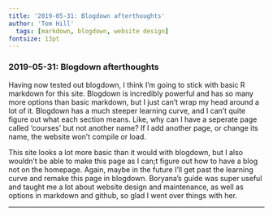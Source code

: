 ---
title: '2019-05-31: Blogdown afterthoughts'
author: 'Tom Hill'
  tags: [markdown, blogdown, website design]
fontsize: 13pt
---


### 2019-05-31: Blogdown afterthoughts

Having now tested out blogdown, I think I'm going to stick with basic R markdown for this site. Blogdown is incredibly powerful and has so many more options than basic markdown, but I just can't wrap my head around a lot of it. Blogdown has a much steeper learning curve, and I can't quite figure out what each section means. Like, why can I have a seperate page called 'courses' but not another name? If I add another page, or change its name, the website won't compile or load.

This site looks a lot more basic than it would with blogdown, but I also wouldn't be able to make this page as I can;t figure out how to have a blog not on the homepage. Again, maybe in the future I'll get past the learning curve and remake this page in blogdown. Boryana's guide was super useful and taught me a lot about website design and maintenance, as well as options in markdown and github, so glad I went over things with her.


-----

